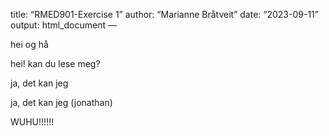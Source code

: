 title: "RMED901-Exercise 1"
author: "Marianne Bråtveit"
date: "2023-09-11"
output: html_document
---

hei og hå

hei! kan du lese meg?

ja, det kan jeg 

ja, det kan jeg (jonathan)

WUHU!!!!!!